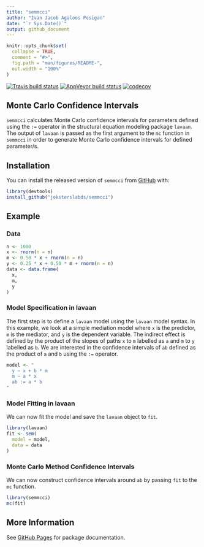 ```yaml
---
title: "semmcci"
author: "Ivan Jacob Agaloos Pesigan"
date: "`r Sys.Date()`"
output: github_document
---
```


<!-- README.md is generated from README.Rmd. Please edit that file -->

```r
knitr::opts_chunk$set(
  collapse = TRUE,
  comment = "#>",
  fig.path = "man/figures/README-",
  out.width = "100%"
)
```

<!-- badges: start -->
[![Travis build status](https://travis-ci.com/jeksterslabds/semmcci.svg?branch=master)](https://travis-ci.com/jeksterslabds/semmcci)
[![AppVeyor build status](https://ci.appveyor.com/api/projects/status/github/jeksterslabds/semmcci?branch=master&svg=true)](https://ci.appveyor.com/project/jeksterslabds/semmcci)
[![codecov](https://codecov.io/github/jeksterslabds/semmcci/branch/master/graphs/badge.svg)](https://codecov.io/github/jeksterslabds/semmcci) 
<!-- badges: end -->

## Monte Carlo Confidence Intervals

`semmcci` calculates Monte Carlo confidence intervals
for parameters defined using the `:=` operator
in the structural equation modeling package `lavaan`.
The output of `lavaan` is passed as the first argument
to the `mc` function in `semmcci`
in order to generate Monte Carlo confidence intervals
for defined parameter/s.

## Installation

You can install the released version of `semmcci` from [GitHub](https://github.com/jeksterslabds/semmcci) with:

```r
library(devtools)
install_github("jeksterslabds/semmcci")
```

## Example

### Data

```r
n <- 1000
x <- rnorm(n = n)
m <- 0.50 * x + rnorm(n = n)
y <- 0.25 * x + 0.50 * m + rnorm(n = n)
data <- data.frame(
  x,
  m,
  y
)
```

### Model Specification in lavaan

The first step is to define a `lavaan` model
using the `lavaan` model syntax.
In this example, we look at a simple mediation model
where `x` is the predictor, `m` is the mediator, and `y` is the dependent variable.
The indirect effect is defined by the product of the slopes
of paths `x` to `m` labelled as `a` and `m` to `y` labelled as `b`.
We are interested in the confidence intervals of `ab`
defined as the product of `a` and `b` using the `:=` operator.

```r
model <- "
  y ~ x + b * m
  m ~ a * x
  ab := a * b
"
```

### Model Fitting in lavaan

We can now fit the model and save the `lavaan` object to `fit`.

```r
library(lavaan)
fit <- sem(
  model = model,
  data = data
)
```

### Monte Carlo Method Confidence Intervals

We can now construct confidence intervals around `ab` by passing `fit` to the `mc` function.

```r
library(semmcci)
mc(fit)
```

## More Information

See [GitHub Pages](https://jeksterslabds.github.io/semmcci/index.html)
for package documentation.
